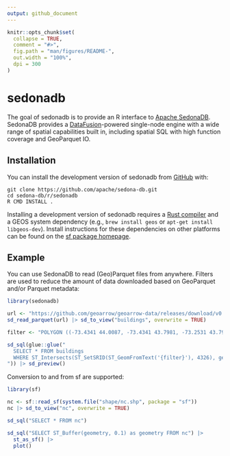 ```yaml
---
output: github_document
---
```


<!---
  Licensed to the Apache Software Foundation (ASF) under one
  or more contributor license agreements.  See the NOTICE file
  distributed with this work for additional information
  regarding copyright ownership.  The ASF licenses this file
  to you under the Apache License, Version 2.0 (the
  "License"); you may not use this file except in compliance
  with the License.  You may obtain a copy of the License at

    http://www.apache.org/licenses/LICENSE-2.0

  Unless required by applicable law or agreed to in writing,
  software distributed under the License is distributed on an
  "AS IS" BASIS, WITHOUT WARRANTIES OR CONDITIONS OF ANY
  KIND, either express or implied.  See the License for the
  specific language governing permissions and limitations
  under the License.
-->

```r
knitr::opts_chunk$set(
  collapse = TRUE,
  comment = "#>",
  fig.path = "man/figures/README-",
  out.width = "100%",
  dpi = 300
)
```

# sedonadb

<!-- badges: start -->
<!-- badges: end -->

The goal of sedonadb is to provide an R interface to [Apache SedonaDB](https://sedona.apache.org/sedonadb). SedonaDB provides a [DataFusion](https://datafusion.apache.org)-powered single-node engine with a wide range of spatial capabilities built in, including spatial SQL with high function coverage and GeoParquet IO.

## Installation

You can install the development version of sedonadb from [GitHub](https://github.com/) with:

``` shell
git clone https://github.com/apache/sedona-db.git
cd sedona-db/r/sedonadb
R CMD INSTALL .
```

Installing a development version of sedonadb requires a [Rust compiler](https://rustup.rs) and a GEOS system dependency (e.g., `brew install geos` or `apt-get install libgeos-dev`). Install instructions for these dependencies on other platforms can be found on the [sf package homepage](https://r-spatial.github.io/sf).

## Example

You can use SedonaDB to read (Geo)Parquet files from anywhere. Filters are used
to reduce the amount of data downloaded based on GeoParquet and/or Parquet
metadata:

```r
library(sedonadb)

url <- "https://github.com/geoarrow/geoarrow-data/releases/download/v0.2.0/microsoft-buildings_point_geo.parquet"
sd_read_parquet(url) |> sd_to_view("buildings", overwrite = TRUE)

filter <- "POLYGON ((-73.4341 44.0087, -73.4341 43.7981, -73.2531 43.7981, -73.2531 43.8889, -73.1531 43.8889, -73.1531 44.0087, -73.4341 44.0087))"

sd_sql(glue::glue("
  SELECT * FROM buildings
  WHERE ST_Intersects(ST_SetSRID(ST_GeomFromText('{filter}'), 4326), geometry)
")) |> sd_preview()
```

Conversion to and from sf are supported:

```r
library(sf)

nc <- sf::read_sf(system.file("shape/nc.shp", package = "sf"))
nc |> sd_to_view("nc", overwrite = TRUE)

sd_sql("SELECT * FROM nc")
```

```r
sd_sql("SELECT ST_Buffer(geometry, 0.1) as geometry FROM nc") |> 
  st_as_sf() |> 
  plot()
```
